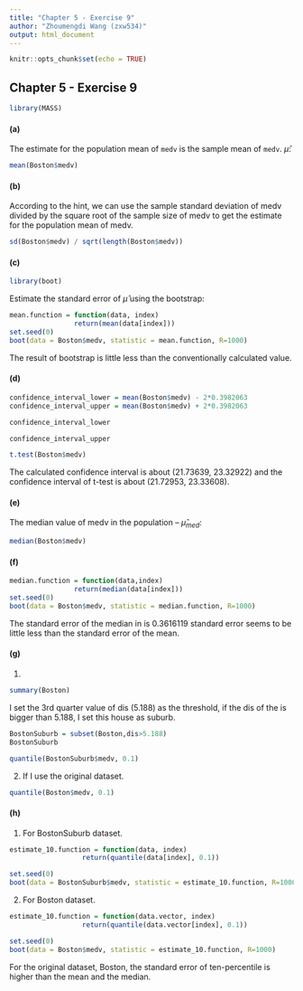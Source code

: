 ```yaml
---
title: "Chapter 5 - Exercise 9"
author: "Zhoumengdi Wang (zxw534)"
output: html_document
---
```


```r
knitr::opts_chunk$set(echo = TRUE)
```
## Chapter 5 - Exercise 9
```r
library(MASS)
```
#### (a)
The estimate for the population mean of `medv` is the sample mean of `medv`.
$\hat{\mu}$:
```r
mean(Boston$medv)
```

#### (b)
According to the hint, we can use the sample standard deviation of medv divided by the square root of the sample size of medv to get the estimate for the population mean of medv.
```r
sd(Boston$medv) / sqrt(length(Boston$medv))
```

#### (c)
```r
library(boot)
```
Estimate the standard error of $\hat{\mu}$ using the bootstrap:
```r
mean.function = function(data, index)
                return(mean(data[index]))
set.seed(0)
boot(data = Boston$medv, statistic = mean.function, R=1000)
```
The result of bootstrap is little less than the conventionally calculated value.

#### (d)
```r
confidence_interval_lower = mean(Boston$medv) - 2*0.3982063
confidence_interval_upper = mean(Boston$medv) + 2*0.3982063

confidence_interval_lower
```
```r
confidence_interval_upper
```
```r
t.test(Boston$medv)
```
The calculated confidence interval is about (21.73639, 23.32922) and the confidence interval of t-test is about (21.72953, 23.33608).

#### (e)
The median value of medv in the population -- $\hat{\mu}_{med}$:
```r
median(Boston$medv)
```

#### (f)
```r
median.function = function(data,index)
                return(median(data[index]))
set.seed(0)
boot(data = Boston$medv, statistic = median.function, R=1000)
```
The standard error of the median in is 0.3616119 standard error seems to be little less than the standard error of the mean. 

#### (g)
(1)
```r
summary(Boston)
```
I set the 3rd quarter value of dis (5.188) as the threshold, if the dis of the is bigger than 5.188, I set this house as suburb. 

```r
BostonSuburb = subset(Boston,dis>5.188)
BostonSuburb
```
```r
quantile(BostonSuburb$medv, 0.1)
```
(2) 
If I use the original dataset.
```r
quantile(Boston$medv, 0.1)
```

#### (h)
(1) For BostonSuburb dataset.
```r
estimate_10.function = function(data, index)
                  return(quantile(data[index], 0.1))

set.seed(0)
boot(data = BostonSuburb$medv, statistic = estimate_10.function, R=1000)
```
(2) For Boston dataset.
```r
estimate_10.function = function(data.vector, index)
                  return(quantile(data.vector[index], 0.1))

set.seed(0)
boot(data = Boston$medv, statistic = estimate_10.function, R=1000)
```
For the original dataset, Boston, the standard error of ten-percentile is higher than the mean and the median.

